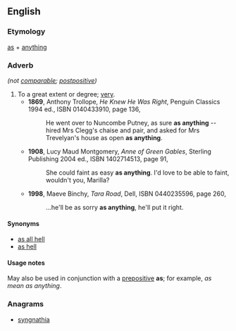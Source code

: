 ==English==

===Etymology===
[[as]] + [[anything]]
===Adverb===
{{infl|en|adverb}} ''(not [[comparable]]; [[postpositive]])''

# To a great extent or degree; [[very]].
#* '''1869''', Anthony Trollope, ''He Knew He Was Right'', Penguin Classics 1994 ed., ISBN 0140433910, page 136,
#*: He went over to Nuncombe Putney, as sure '''as anything''' -- hired Mrs Clegg's chaise and pair, and asked for Mrs Trevelyan's house as open '''as anything'''.
#* '''1908''', Lucy Maud Montgomery, ''Anne of Green Gables'', Sterling Publishing 2004 ed., ISBN 1402714513, page 91,
#*: She could faint as easy '''as anything'''. I'd love to be able to faint, wouldn't you, Marilla?
#* '''1998''', Maeve Binchy, ''Tara Road'', Dell, ISBN 0440235596, page 260,
#*:...he'll be as sorry '''as anything''', he'll put it right.
====Synonyms====
* [[as all hell]]
* [[as hell]]
====Usage notes====
May also be used in conjunction with a [[prepositive]] '''as'''; for example, ''as mean as anything''.

===Anagrams===
* [[syngnathia#English|syngnathia]]
